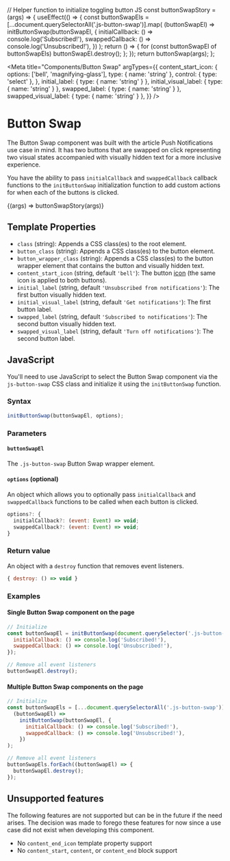 // Helper function to initialize toggling button JS
const buttonSwapStory = (args) => {
  useEffect(() => {
    const buttonSwapEls = [...document.querySelectorAll('.js-button-swap')].map(
      (buttonSwapEl) =>
        initButtonSwap(buttonSwapEl, {
          initialCallback: () => console.log('Subscribed!'),
          swappedCallback: () => console.log('Unsubscribed!'),
        })
    );
    return () => {
      for (const buttonSwapEl of buttonSwapEls) buttonSwapEl.destroy();
    };
  });
  return buttonSwap(args);
};

<Meta
  title="Components/Button Swap"
  argTypes={{
    content_start_icon: {
      options: ['bell', 'magnifying-glass'],
      type: { name: 'string' },
      control: { type: 'select' },
    },
    initial_label: { type: { name: 'string' } },
    initial_visual_label: { type: { name: 'string' } },
    swapped_label: { type: { name: 'string' } },
    swapped_visual_label: { type: { name: 'string' } },
  }}
/>

# Button Swap

The Button Swap component was built with the article Push Notifications use case in mind. It has two buttons that are swapped on click representing two visual states accompanied with visually hidden text for a more inclusive experience.

You have the ability to pass `initialCallback` and `swappedCallback` callback functions to the `initButtonSwap` initialization function to add custom actions for when each of the buttons is clicked.

<Canvas>
  <Story
    name="Default"
    inline={false}
    args={{
      initial_label: 'Notifications have been turned off.',
      initial_visual_label: 'Give me all the notifications!',
      swapped_label: 'Notifications have been turned on.',
      swapped_visual_label: 'Just kidding, stop notifications, please.',
    }}
    parameters={{
      docs: {
        source: {
          code: makeTwigInclude(
            '@cloudfour/components/button-swap/button-swap.twig',
            {
              initial_label: 'Notifications have been turned off.',
              initial_visual_label: 'Give me all the notifications!',
              swapped_label: 'Notifications have been turned on.',
              swapped_visual_label: 'Just kidding, stop notifications, please.',
            }
          ),
        },
      },
    }}
  >
    {(args) => buttonSwapStory(args)}
  </Story>
</Canvas>

## Template Properties

- `class` (string): Appends a CSS class(es) to the root element.
- `button_class` (string): Appends a CSS class(es) to the button element.
- `button_wrapper_class` (string): Appends a CSS class(es) to the button wrapper element that contains the button and visually hidden text.
- `content_start_icon` (string, default `'bell'`): The button [icon](/docs/design-icons--page) (the same icon is applied to both buttons).
- `initial_label` (string, default `'Unsubscribed from notifications'`): The first button visually hidden text.
- `initial_visual_label` (string, default `'Get notifications'`): The first button label.
- `swapped_label` (string, default `'Subscribed to notifications'`): The second button visually hidden text.
- `swapped_visual_label` (string, default `'Turn off notifications'`): The second button label.

## JavaScript

You'll need to use JavaScript to select the Button Swap component via the `js-button-swap` CSS class and initialize it using the `initButtonSwap` function.

### Syntax

```js
initButtonSwap(buttonSwapEl, options);
```

### Parameters

#### `buttonSwapEl`

The `.js-button-swap` Button Swap wrapper element.

#### `options` (optional)

An object which allows you to optionally pass `initialCallback` and `swappedCallback` functions to be called when each button is clicked.

```js
options?: {
  initialCallback?: (event: Event) => void;
  swappedCallback?: (event: Event) => void;
}
```

### Return value

An object with a `destroy` function that removes event listeners.

```js
{ destroy: () => void }
```

### Examples

#### Single Button Swap component on the page

```js
// Initialize
const buttonSwapEl = initButtonSwap(document.querySelector('.js-button-swap'), {
  initialCallback: () => console.log('Subscribed!'),
  swappedCallback: () => console.log('Unsubscribed!'),
});

// Remove all event listeners
buttonSwapEl.destroy();
```

#### Multiple Button Swap components on the page

```js
// Initialize
const buttonSwapEls = [...document.querySelectorAll('.js-button-swap')].map(
  (buttonSwapEl) =>
    initButtonSwap(buttonSwapEl, {
      initialCallback: () => console.log('Subscribed!'),
      swappedCallback: () => console.log('Unsubscribed!'),
    })
);

// Remove all event listeners
buttonSwapEls.forEach((buttonSwapEl) => {
  buttonSwapEl.destroy();
});
```

## Unsupported features

The following features are not supported but can be in the future if the need arises. The decision was made to forego these features for now since a use case did not exist when developing this component.

- No `content_end_icon` template property support
- No `content_start`, `content`, or `content_end` block support
